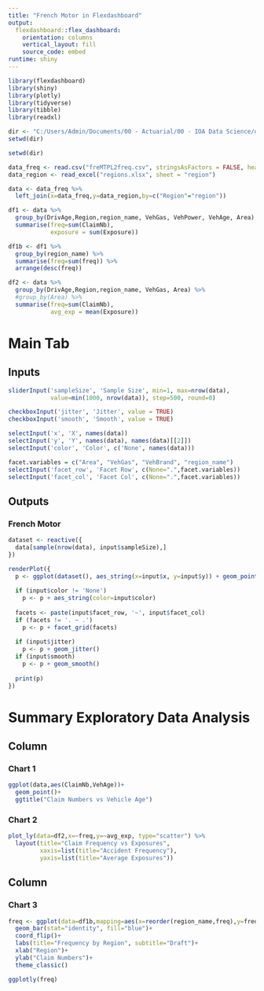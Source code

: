 ---
title: "French Motor in Flexdashboard"
output: 
  flexdashboard::flex_dashboard:
    orientation: columns
    vertical_layout: fill
    source_code: embed
runtime: shiny 
---

```{r setup, include=FALSE}
library(flexdashboard)
library(shiny)
library(plotly)
library(tidyverse)
library(tibble)
library(readxl)
```

```{r}
dir <- "C:/Users/Admin/Documents/00 - Actuarial/00 - IOA Data Science/data"
setwd(dir)
```

```{r}
setwd(dir)

data_freq <- read.csv("freMTPL2freq.csv", stringsAsFactors = FALSE, header = TRUE)
data_region <- read_excel("regions.xlsx", sheet = "region")

data <- data_freq %>% 
  left_join(x=data_freq,y=data_region,by=c("Region"="region"))

```

```{r}

df1 <- data %>%
  group_by(DrivAge,Region,region_name, VehGas, VehPower, VehAge, Area) %>%
  summarise(freq=sum(ClaimNb),
            exposure = sum(Exposure))

df1b <- df1 %>% 
  group_by(region_name) %>%
  summarise(freq=sum(freq)) %>%
  arrange(desc(freq))

df2 <- data %>%
  group_by(DrivAge,Region,region_name, VehGas, Area) %>%
  #group_by(Area) %>%
  summarise(freq=sum(ClaimNb),
            avg_exp = mean(Exposure))


```




Main Tab
==========================

Inputs {.sidebar}
-------------------------

```{r}
sliderInput('sampleSize', 'Sample Size', min=1, max=nrow(data),
            value=min(1000, nrow(data)), step=500, round=0)

checkboxInput('jitter', 'Jitter', value = TRUE)
checkboxInput('smooth', 'Smooth', value = TRUE)

selectInput('x', 'X', names(data))
selectInput('y', 'Y', names(data), names(data)[[2]])
selectInput('color', 'Color', c('None', names(data)))

facet.variables = c("Area", "VehGas", "VehBrand", "region_name")
selectInput('facet_row', 'Facet Row', c(None=".",facet.variables))
selectInput('facet_col', 'Facet Col', c(None=".",facet.variables))

```

Outputs
-----------------------------------------------------------------------

### French Motor
```{r}
dataset <- reactive({
  data[sample(nrow(data), input$sampleSize),]
})

renderPlot({
  p <- ggplot(dataset(), aes_string(x=input$x, y=input$y)) + geom_point()
  
  if (input$color != 'None')
    p <- p + aes_string(color=input$color)
  
  facets <- paste(input$facet_row, '~', input$facet_col)
  if (facets != '. ~ .')
    p <- p + facet_grid(facets)
  
  if (input$jitter)
    p <- p + geom_jitter()
  if (input$smooth)
    p <- p + geom_smooth()
  
  print(p)
})


```



Summary Exploratory Data Analysis
=======================

Column {data-width=400}
-----------------------------------------------------------------------
### Chart 1
```{r}

ggplot(data,aes(ClaimNb,VehAge))+
  geom_point()+
  ggtitle("Claim Numbers vs Vehicle Age")


```

### Chart 2
```{r}
plot_ly(data=df2,x=~freq,y=~avg_exp, type="scatter") %>%
  layout(title="Claim Frequency vs Exposures",
         xaxis=list(title="Accident Frequency"),
         yaxis=list(title="Average Exposures"))

```

Column {data-width=400}
-----------------------------------------------------------------------

### Chart 3
```{r}
freq <- ggplot(data=df1b,mapping=aes(x=reorder(region_name,freq),y=freq))+
  geom_bar(stat="identity", fill="blue")+
  coord_flip()+
  labs(title="Frequency by Region", subtitle="Draft")+
  xlab("Region")+
  ylab("Claim Numbers")+
  theme_classic()

ggplotly(freq)
```

